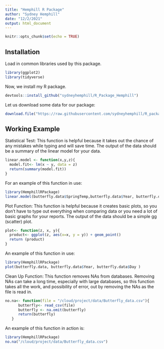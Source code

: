 ```yaml
---
title: "Hemphill R Package"
author: "Sydney Hemphill"
date: "12/2/2021"
output: html_document
---
```


```r
knitr::opts_chunk$set(echo = TRUE)
```

## Installation
Load in common libraries used by this package.

```r
library(ggplot2)
library(tidyverse)
```

Now, we install my R package.

```r
devtools::install_github("sydneyhemphill/R_Package_Hemphill")
```

Let us download some data for our package:
```r
download.file("https://raw.githubusercontent.com/sydneyhemphill/R_package_Hemphill/master/data/Butterfly_data.csv" , destfile = "/cloud/project/data/butterfly_data.csv")
```

## Working Example

Statistical Test:
This function is helpful because it takes out the chance of any mistakes while typing and will save time. The output of the data should be a summary of the linear model for your data. 
```r
linear.model <- function(x,y,z){
  model.fit<- lm(x ~ y, data = z)
  return(summary(model.fit))
}
```
For an example of this function in use:
```r
library(HemphillRPackage)
linear.model(butterfly.data$SpringTemp,butterfly.data$Year, butterfly.data)
```

Plot Function:
This function is helpful because it creates basic plots, so you don't have to type out everything when comparing data or you need a lot of basic graphs for your reports. The output of the data should be a simple gg (scatter) plot.

```r
plot<- function(z, x, y){
  product<- ggplot(z, aes(x=x, y = y)) + geom_point()
  return (product)
}
```
An example of this function in use:

```r
library(HemphillRPackage)
plot(butterfly.data, butterfly.data$Year, butterfly.data$Day )
```

Clean Up Function:
This function removes NAs from databases. Removing NAs can take a long time, especially with large databases, so this function takes all the work, and possibility of error, out by removing the NAs as the file is read in.

```r
no.na<- function(file = "/cloud/project/data/Butterfly_data.csv"){
      butterfly<- read_csv(file)
      butterfly <- na.omit(butterfly)
      return(butterfly)
   }
```
An example of this function in action is:
```r
library(HemphillRPackage)
no.na("/cloud/project/data/Butterfly_data.csv")
```
